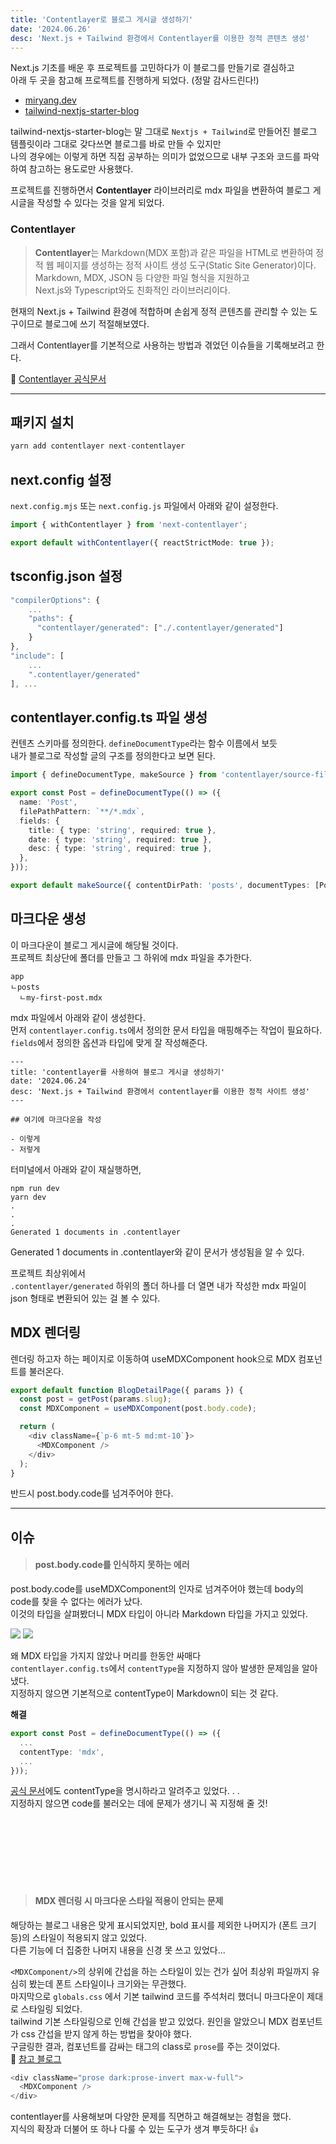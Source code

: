 ```yaml
---
title: 'Contentlayer로 블로그 게시글 생성하기'
date: '2024.06.26'
desc: 'Next.js + Tailwind 환경에서 Contentlayer를 이용한 정적 콘텐츠 생성'
---
```


Next.js 기초를 배운 후 프로젝트를 고민하다가 이 블로그를 만들기로 결심하고  
아래 두 곳을 참고해 프로젝트를 진행하게 되었다. (정말 감사드린다!)

- [miryang.dev](https://miryang.dev/blog/build-blog-with-nextjs)
- [tailwind-nextjs-starter-blog](https://github.com/timlrx/tailwind-nextjs-starter-blog)

tailwind-nextjs-starter-blog는 말 그대로 `Nextjs + Tailwind`로 만들어진 블로그 템플릿이라 그대로 갖다쓰면 블로그를 바로 만들 수 있지만  
 나의 경우에는 이렇게 하면 직접 공부하는 의미가 없었으므로 내부 구조와 코드를 파악하여 참고하는 용도로만 사용했다.

프로젝트를 진행하면서 **Contentlayer** 라이브러리로 mdx 파일을 변환하여 블로그 게시글을 작성할 수 있다는 것을 알게 되었다.

### Contentlayer

> **Contentlayer**는 Markdown(MDX 포함)과 같은 파일을 HTML로 변환하여 정적 웹 페이지를 생성하는 정적 사이트 생성 도구(Static Site Generator)이다.  
> Markdown, MDX, JSON 등 다양한 파일 형식을 지원하고  
> Next.js와 Typescript와도 친화적인 라이브러리이다.

현재의 Next.js + Tailwind 환경에 적합하며 손쉽게 정적 콘텐츠를 관리할 수 있는 도구이므로 블로그에 쓰기 적절해보였다.

그래서 Contentlayer를 기본적으로 사용하는 방법과 겪었던 이슈들을 기록해보려고 한다.

🔗 [Contentlayer 공식문서](https://contentlayer.dev/)

---

## 패키지 설치

```ts
yarn add contentlayer next-contentlayer
```

## next.config 설정

`next.config.mjs` 또는 `next.config.js` 파일에서 아래와 같이 설정한다.

```ts
import { withContentlayer } from 'next-contentlayer';

export default withContentlayer({ reactStrictMode: true });
```

## tsconfig.json 설정

```ts
"compilerOptions": {
    ...
    "paths": {
      "contentlayer/generated": ["./.contentlayer/generated"]
    }
},
"include": [
    ...
    ".contentlayer/generated"
], ...

```

## contentlayer.config.ts 파일 생성

컨텐츠 스키마를 정의한다.
`defineDocumentType`라는 함수 이름에서 보듯  
내가 블로그로 작성할 글의 구조를 정의한다고 보면 된다.

```ts
import { defineDocumentType, makeSource } from 'contentlayer/source-files';

export const Post = defineDocumentType(() => ({
  name: 'Post',
  filePathPattern: `**/*.mdx`,
  fields: {
    title: { type: 'string', required: true },
    date: { type: 'string', required: true },
    desc: { type: 'string', required: true },
  },
}));

export default makeSource({ contentDirPath: 'posts', documentTypes: [Post] });
```

## 마크다운 생성

이 마크다운이 블로그 게시글에 해당될 것이다.  
프로젝트 최상단에 폴더를 만들고 그 하위에 mdx 파일을 추가한다.

```
app
ㄴposts
  ㄴmy-first-post.mdx
```

mdx 파일에서 아래와 같이 생성한다.  
먼저 `contentlayer.config.ts`에서 정의한 문서 타입을 매핑해주는 작업이 필요하다.  
`fields`에서 정의한 옵션과 타입에 맞게 잘 작성해준다.

```mdx
---
title: 'contentlayer를 사용하여 블로그 게시글 생성하기'
date: '2024.06.24'
desc: 'Next.js + Tailwind 환경에서 contentlayer를 이용한 정적 사이트 생성'
---

## 여기에 마크다운을 작성

- 이렇게
- 저렇게
```

터미널에서 아래와 같이 재실행하면,

```
npm run dev
yarn dev
.
.
.
Generated 1 documents in .contentlayer
```

Generated 1 documents in .contentlayer와 같이 문서가 생성됨을 알 수 있다.

프로젝트 최상위에서  
`.contentlayer/generated` 하위의 폴더 하나를 더 열면 내가 작성한 mdx 파일이 json 형태로 변환되어 있는 걸 볼 수 있다.

## MDX 렌더링

렌더링 하고자 하는 페이지로 이동하여 useMDXComponent hook으로 MDX 컴포넌트를 불러온다.

```ts
export default function BlogDetailPage({ params }) {
  const post = getPost(params.slug);
  const MDXComponent = useMDXComponent(post.body.code);

  return (
    <div className={`p-6 mt-5 md:mt-10`}>
      <MDXComponent />
    </div>
  );
}
```

반드시 post.body.code를 넘겨주어야 한다.

---

## 이슈

> #### post.body.code를 인식하지 못하는 에러

post.body.code를 useMDXComponent의 인자로 넘겨주어야 했는데 body의 code를 찾을 수 없다는 에러가 났다.  
이것의 타입을 살펴봤더니 MDX 타입이 아니라 Markdown 타입을 가지고 있었다.

![](https://github.com/coolmj97/nextjs-blog/assets/65945909/fadf149e-0bad-4737-a5c6-af3d6f07f3bd)
![](https://github.com/coolmj97/nextjs-blog/assets/65945909/bd2431f1-84e6-4c29-8f82-5c8ea8f46685)

왜 MDX 타입을 가지지 않았나 머리를 한동안 싸매다  
`contentlayer.config.ts`에서 `contentType`을 지정하지 않아 발생한 문제임을 알아냈다.  
지정하지 않으면 기본적으로 contentType이 Markdown이 되는 것 같다.

**해결**

```ts
export const Post = defineDocumentType(() => ({
  ...
  contentType: 'mdx',
  ...
}));

```

[공식 문서](https://contentlayer.dev/docs/reference/next-contentlayer-e6e7eb3a#usemdxcomponent)에도 contentType을 명시하라고 알려주고 있었다. . .  
지정하지 않으면 code를 불러오는 데에 문제가 생기니 꼭 지정해 줄 것!

<br />
<br />
<br />
<br />
<br />
<br />

> #### MDX 렌더링 시 마크다운 스타일 적용이 안되는 문제

해당하는 블로그 내용은 맞게 표시되었지만,
bold 표시를 제외한 나머지가 (폰트 크기 등)의 스타일이 적용되지 않고 있었다.  
다른 기능에 더 집중한 나머지 내용을 신경 못 쓰고 있었다...

`<MDXComponent/>`의 상위에 간섭을 하는 스타일이 있는 건가 싶어 최상위 파일까지 유심히 봤는데 폰트 스타일이나 크기와는 무관했다.  
마지막으로 `globals.css` 에서 기본 tailwind 코드를 주석처리 했더니 마크다운이 제대로 스타일링 되었다.  
tailwind 기본 스타일링으로 인해 간섭을 받고 있었다.
원인을 알았으니 MDX 컴포넌트가 css 간섭을 받지 않게 하는 방법을 찾아야 했다.  
구글링한 결과, 컴포넌트를 감싸는 태그의 class로 `prose`를 주는 것이었다.  
🔗 [참고 블로그](https://www.inforum24.com/memos/947)

```ts
<div className="prose dark:prose-invert max-w-full">
  <MDXComponent />
</div>
```

contentlayer를 사용해보며 다양한 문제를 직면하고 해결해보는 경험을 했다.  
지식의 확장과 더불어 또 하나 다룰 수 있는 도구가 생겨 뿌듯하다! 👍
